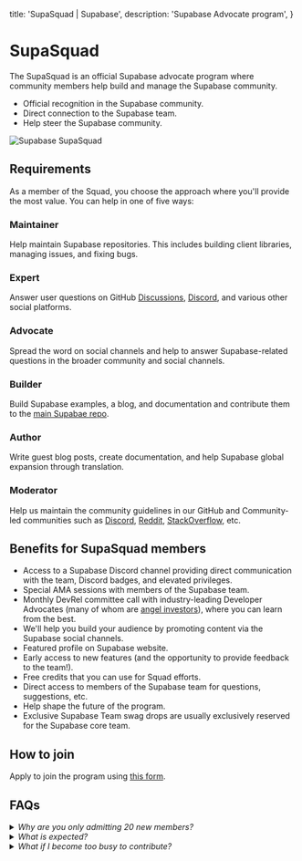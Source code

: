 
  title: 'SupaSquad | Supabase',
  description: 'Supabase Advocate program',
}

<SectionContainer>

# SupaSquad

The SupaSquad is an official Supabase advocate program where community members help build and manage the Supabase community.

- Official recognition in the Supabase community.
- Direct connection to the Supabase team.
- Help steer the Supabase community.

![Supabase SupaSquad](/images/supabase-squad.png)

## Requirements

As a member of the Squad, you choose the approach where you'll provide the most value.
You can help in one of five ways:

### Maintainer

Help maintain Supabase repositories. This includes building client libraries, managing issues, and fixing bugs.

### Expert

Answer user questions on GitHub [Discussions](https://github.com/supabase/supabase/discussions), [Discord](https://discord.supabase.com), and various other social platforms.

### Advocate

Spread the word on social channels and help to answer Supabase-related questions in the broader community and social channels.

### Builder

Build Supabase examples, a blog, and documentation and contribute them to the [main Supabae repo](https://github.com/supabase/supabase).

### Author

Write guest blog posts, create documentation, and help Supabase global expansion through translation.

### Moderator

Help us maintain the community guidelines in our GitHub and Community-led communities such as [Discord](https://discord.supabase.com), [Reddit](https://reddit.com/r/Supabase/),
[StackOverflow](https://stackoverflow.com/questions/tagged/supabase), etc.

## Benefits for SupaSquad members

- Access to a Supabase Discord channel providing direct communication with the team, Discord badges, and elevated privileges.
- Special AMA sessions with members of the Supabase team.
- Monthly DevRel committee call with industry-leading Developer Advocates (many of whom are [angel investors](https://supabase.com/blog/angels-of-supabase)), where you can learn from the best.
- We'll help you build your audience by promoting content via the Supabase social channels.
- Featured profile on Supabase website.
- Early access to new features (and the opportunity to provide feedback to the team!).
- Free credits that you can use for Squad efforts.
- Direct access to members of the Supabase team for questions, suggestions, etc.
- Help shape the future of the program.
- Exclusive Supabase Team swag drops are usually exclusively reserved for the Supabase core team.

## How to join

Apply to join the program using [this form](https://airtable.com/shr0FtLqLfhpuEya8).

## FAQs

<details>
  <summary>
    <i>Why are you only admitting 20 new members?</i>
  </summary>
  The entire Supabase team is only 20 people, so as you can imagine adding another 20 people sounds like
  a lot to us! We wish we could admit everyone who wanted to join. But we also want to make sure everyone
  who joins the Squad has an awesome experience. In the future we will probably expand the intake to
  include a monthly quota.
</details>
<details>
  <summary>
    <i>What is expected?</i>
  </summary>
  Mostly just enthusiasm. If you are interested in Open Source and want to get involved, the SupaSquad
  program is a great channel. You'll be given opportunities to contribute to the community in whatever
  ways match your skillset.
</details>
<details>
  <summary>
    <i>What if I become too busy to contribute?</i>
  </summary>
  No worries! The program isn't a job. It's just an opportunity to build your skillset and audience within
  the Supabase ecosystem.
</details>

</SectionContainer>

